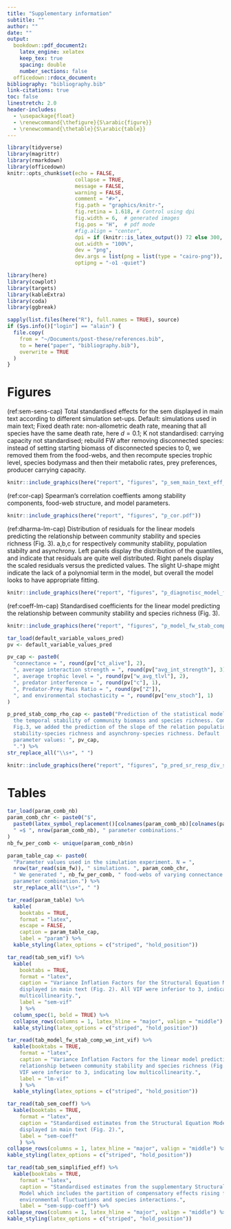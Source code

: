 ```yaml
---
title: "Supplementary information"
subtitle: ""
author: ""
date: ""
output:
  bookdown::pdf_document2:
    latex_engine: xelatex
    keep_tex: true
    spacing: double
    number_sections: false
  officedown::rdocx_document:
bibliography: "bibliography.bib"
link-citations: true
toc: false
linestretch: 2.0
header-includes:
  - \usepackage{float}
  - \renewcommand{\thefigure}{S\arabic{figure}}
  - \renewcommand{\thetable}{S\arabic{table}}
---
```


```r
library(tidyverse)
library(magrittr)
library(rmarkdown)
library(officedown)
knitr::opts_chunk$set(echo = FALSE,
                      collapse = TRUE,
                      message = FALSE,
                      warning = FALSE,
                      comment = "#>",
                      fig.path = "graphics/knitr-",
                      fig.retina = 1.618, # Control using dpi
                      fig.width = 6,  # generated images
                      fig.pos = "H",  # pdf mode
                      #fig.align = "center",
                      dpi = if (knitr::is_latex_output()) 72 else 300,
                      out.width = "100%",
                      dev = "png",
                      dev.args = list(png = list(type = "cairo-png")),
                      optipng = "-o1 -quiet")

library(here)
library(cowplot)
library(targets)
library(kableExtra)
library(coda)
library(ggbreak)

sapply(list.files(here("R"), full.names = TRUE), source)
if (Sys.info()["login"] == "alain") {
  file.copy(
    from = "~/Documents/post-these/references.bib",
    to = here("paper", "bibliography.bib"),
    overwrite = TRUE
  )
}
```

# Figures

(ref:sem-sens-cap) Total standardised effects for the sem displayed in main text
according to different simulation set-ups. Default: simulations used in main
text; Fixed death rate: non-allometric death rate, meaning that all species have
the same death rate, here $d = 0.1$; K not standardised: carrying capacity not
standardised; rebuild FW after removing disconnected species: instead of setting
starting biomass of disconnected species to 0, we removed them from the
food-webs, and then recompute species trophic level, species bodymass and then
their metabolic rates, prey preferences, producer carrying capacity.

```r
knitr::include_graphics(here("report", "figures", "p_sem_main_text_eff_tab_tot.pdf"))
```

(ref:cor-cap) Spearman's correlation coeffients among stability components,
food-web structure, and model parameters.

```r
knitr::include_graphics(here("report", "figures", "p_cor.pdf"))
```

(ref:dharma-lm-cap) Distribution of residuals for the linear models predicting the
relationship between community stability and species richness (Fig. 3). a,b,c
for respectively community stability, population stabilty and asynchrony. Left
panels display the distribution of the quantiles, and indicate that residuals
are quite well distributed. Right panels display the scaled residuals versus the
predicted values. The slight U-shape might indicate the lack of a polynomial
term in the model, but overall the model looks to have appropriate fitting.

```r
knitr::include_graphics(here("report", "figures", "p_diagnotisc_model_fw_stab_comp.jpg"))
```


(ref:coeff-lm-cap) Standardised coefficients for the linear model predicting the
relationship between community stability and species richness (Fig. 3).

```r
knitr::include_graphics(here("report", "figures", "p_model_fw_stab_comp_scaled_coeff.pdf"))
```


```r
tar_load(default_variable_values_pred)
pv <- default_variable_values_pred

pv_cap <- paste0(
  "connectance = ", round(pv["ct_alive"], 2),
  ", average interaction strength = ", round(pv["avg_int_strength"], 3),
  ", average trophic level = ", round(pv["w_avg_tlvl"], 2),
  ", predator interference = ", round(pv["c"], 1),
  ", Predator-Prey Mass Ratio = ", round(pv["Z"]),
  ", and environmental stochasticity = ", round(pv["env_stoch"], 1)
)

p_pred_stab_comp_rho_cap <- paste0("Prediction of the statistical model linking
  the temporal stability of community biomass and species richness. Compared to
  Fig.3, we added the prediction of the slope of the relation population
  stability-species richness and asynchrony-species richness. Default
  parameter values: ", pv_cap,
  ".") %>%
str_replace_all("\\s+", " ")
```

```r
knitr::include_graphics(here("report", "figures", "p_pred_sr_resp_div_supp.pdf"))
```

\pagebreak

# Tables

```r
tar_load(param_comb_nb)
param_comb_chr <- paste0("$",
  paste0(latex_symbol_replacement()[colnames(param_comb_nb)[colnames(param_comb_nb) != "n"]], collapse = " \\times "),
  " =$ ", nrow(param_comb_nb), " parameter combinations."
)
nb_fw_per_comb <- unique(param_comb_nb$n)

param_table_cap <- paste0(
  "Parameter values used in the simulation experiment. N = ",
  nrow(tar_read(sim_fw)), " simulations. ", param_comb_chr,
  " We generated ", nb_fw_per_comb, " food-webs of varying connectance for each
  parameter combination.") %>%
  str_replace_all("\\s+", " ")

tar_read(param_table) %>%
  kable(
    booktabs = TRUE,
    format = "latex",
    escape = FALSE,
    caption = param_table_cap,
    label = "param") %>%
  kable_styling(latex_options = c("striped", "hold_position"))
```

```r
tar_read(tab_sem_vif) %>%
  kable(
    booktabs = TRUE,
    format = "latex",
    caption = "Variance Inflation Factors for the Structural Equation Model
    displayed in main text (Fig. 2). All VIF were inferior to 3, indicating low
    multicollinearity.",
    label = "sem-vif"
    ) %>%
  column_spec(1, bold = TRUE) %>%
  collapse_rows(columns = 1, latex_hline = "major", valign = "middle") %>%
  kable_styling(latex_options = c("striped", "hold_position"))
```

```r
tar_read(tab_model_fw_stab_comp_wo_int_vif) %>%
  kable(booktabs = TRUE,
    format = "latex",
    caption = "Variance Inflation Factors for the linear model predicting the
    relationship between community stability and species richness (Fig. 3). All
    VIF were inferior to 3, indicating low multicollinearity.",
    label = "lm-vif"
    ) %>%
  kable_styling(latex_options = c("striped", "hold_position"))
```

```r
tar_read(tab_sem_coeff) %>%
  kable(booktabs = TRUE,
    format = "latex",
    caption = "Standardised estimates from the Structural Equation Model
    displayed in main text (Fig. 2).",
    label = "sem-coeff"
    ) %>%
collapse_rows(columns = 1, latex_hline = "major", valign = "middle") %>%
kable_styling(latex_options = c("striped", "hold_position"))
```

```r
tar_read(tab_sem_simplified_eff) %>%
  kable(booktabs = TRUE,
    format = "latex",
    caption = "Standardised estimates from the supplementary Structural Equation
    Model which includes the partition of compensatory effects rising from
    environmental fluctuations and species interactions.",
    label = "sem-supp-coeff") %>%
collapse_rows(columns = 1, latex_hline = "major", valign = "middle") %>%
kable_styling(latex_options = c("striped", "hold_position"))
```

